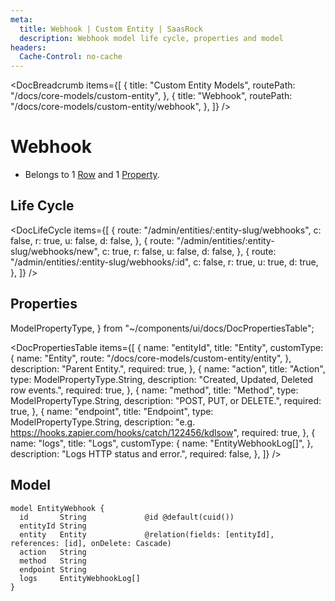 ```yaml
---
meta:
  title: Webhook | Custom Entity | SaasRock
  description: Webhook model life cycle, properties and model
headers:
  Cache-Control: no-cache
---
```



<DocBreadcrumb
  items={[
    {
      title: "Custom Entity Models",
      routePath: "/docs/core-models/custom-entity",
    },
    {
      title: "Webhook",
      routePath: "/docs/core-models/custom-entity/webhook",
    },
  ]}
/>

# Webhook

- Belongs to 1 [Row](/docs/core-models/custom-entity/row) and 1 [Property](/docs/core-models/custom-entity/property).

## Life Cycle


<DocLifeCycle
  items={[
    {
      route: "/admin/entities/:entity-slug/webhooks",
      c: false,
      r: true,
      u: false,
      d: false,
    },
    {
      route: "/admin/entities/:entity-slug/webhooks/new",
      c: true,
      r: false,
      u: false,
      d: false,
    },
    {
      route: "/admin/entities/:entity-slug/webhooks/:id",
      c: false,
      r: true,
      u: true,
      d: true,
    },
  ]}
/>

## Properties

  ModelPropertyType,
} from "~/components/ui/docs/DocPropertiesTable";

<DocPropertiesTable
  items={[
    {
      name: "entityId",
      title: "Entity",
      customType: {
        name: "Entity",
        route: "/docs/core-models/custom-entity/entity",
      },
      description: "Parent Entity.",
      required: true,
    },
    {
      name: "action",
      title: "Action",
      type: ModelPropertyType.String,
      description: "Created, Updated, Deleted row events.",
      required: true,
    },
    {
      name: "method",
      title: "Method",
      type: ModelPropertyType.String,
      description: "POST, PUT, or DELETE.",
      required: true,
    },
    {
      name: "endpoint",
      title: "Endpoint",
      type: ModelPropertyType.String,
      description:
        "e.g. https://hooks.zapier.com/hooks/catch/122456/kdlsow",
      required: true,
    },
    {
      name: "logs",
      title: "Logs",
      customType: {
        name: "EntityWebhookLog[]",
      },
      description: "Logs HTTP status and error.",
      required: false,
    },
  ]}
/>

## Model

```
model EntityWebhook {
  id       String             @id @default(cuid())
  entityId String
  entity   Entity             @relation(fields: [entityId], references: [id], onDelete: Cascade)
  action   String
  method   String
  endpoint String
  logs     EntityWebhookLog[]
}
```
